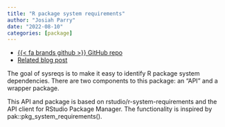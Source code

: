 ```yaml
---
title: "R package system requirements"
author: "Josiah Parry"
date: "2022-08-10"
categories: [package]
---
```


- [{{< fa brands github >}} GitHub repo](https://github.com/JosiahParry/r-sysreqs)
- [Related blog post](/posts/2022-04-05-an-open-system-requirements-database.html)

The goal of sysreqs is to make it easy to identify R package system dependencies. There are two components to this package: an "API" and a wrapper package.

This API and package is based on rstudio/r-system-requirements and the API client for RStudio Package Manager. The functionality is inspired by pak::pkg_system_requirements().
